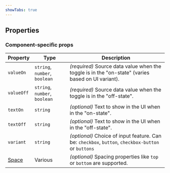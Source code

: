 ```yaml
---
showTabs: true
---
```



## Properties

<DataValueReadwriteProperties type="any" />

### Component-specific props

| Property                                | Type                          | Description                                                                                        |
| --------------------------------------- | ----------------------------- | -------------------------------------------------------------------------------------------------- |
| `valueOn`                               | `string`, `number`, `boolean` | _(required)_ Source data value when the toggle is in the "on-state" (varies based on UI variant).  |
| `valueOff`                              | `string`, `number`, `boolean` | _(required)_ Source data value when the toggle is in the "off-state".                              |
| `textOn`                                | `string`                      | _(optional)_ Text to show in the UI when in the "on-state".                                        |
| `textOff`                               | `string`                      | _(optional)_ Text to show in the UI when in the "off-state".                                       |
| `variant`                               | `string`                      | _(optional)_ Choice of input feature. Can be: `checkbox`, `button`, `checkbox-button` or `buttons` |
| [Space](/uilib/layout/space/properties) | Various                       | _(optional)_ Spacing properties like `top` or `bottom` are supported.                              |
